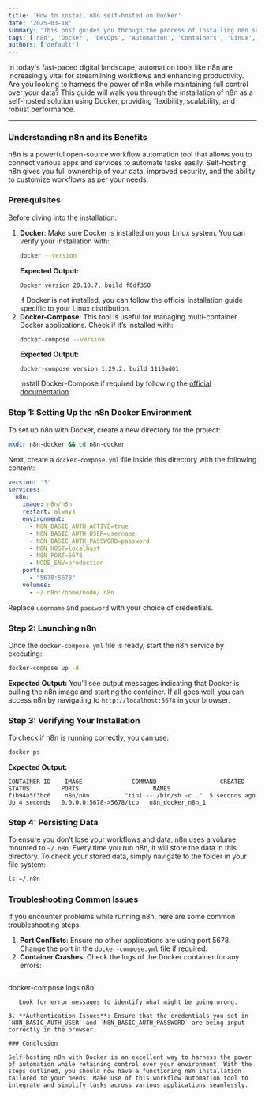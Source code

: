 ```yaml
---
title: 'How to install n8n self-hosted on Docker'
date: '2025-03-18'
summary: 'This post guides you through the process of installing n8n self-hosted on Docker, focusing on configuration, optimization, and troubleshooting.'
tags: ['n8n', 'Docker', 'DevOps', 'Automation', 'Containers', 'Linux', 'Self-Hosted']
authors: ['default']
---
```


In today's fast-paced digital landscape, automation tools like n8n are increasingly vital for streamlining workflows and enhancing productivity. Are you looking to harness the power of n8n while maintaining full control over your data? This guide will walk you through the installation of n8n as a self-hosted solution using Docker, providing flexibility, scalability, and robust performance.

---

### Understanding n8n and its Benefits

n8n is a powerful open-source workflow automation tool that allows you to connect various apps and services to automate tasks easily. Self-hosting n8n gives you full ownership of your data, improved security, and the ability to customize workflows as per your needs.

### Prerequisites

Before diving into the installation: 
1. **Docker**: Make sure Docker is installed on your Linux system. You can verify your installation with:
   ```bash
   docker --version
   ``` 
   **Expected Output:**
   ```
   Docker version 20.10.7, build f0df350
   ```
   If Docker is not installed, you can follow the official installation guide specific to your Linux distribution.
2. **Docker-Compose**: This tool is useful for managing multi-container Docker applications. Check if it’s installed with:
   ```bash
   docker-compose --version
   ```
   **Expected Output:**
   ```
   docker-compose version 1.29.2, build 1110ad01
   ```
   Install Docker-Compose if required by following the [official documentation](https://docs.docker.com/compose/install/).

### Step 1: Setting Up the n8n Docker Environment

To set up n8n with Docker, create a new directory for the project:
```bash
mkdir n8n-docker && cd n8n-docker
```

Next, create a `docker-compose.yml` file inside this directory with the following content:
```yaml
version: '3'
services:
  n8n:
    image: n8n/n8n
    restart: always
    environment:
      - N8N_BASIC_AUTH_ACTIVE=true
      - N8N_BASIC_AUTH_USER=username
      - N8N_BASIC_AUTH_PASSWORD=password
      - N8N_HOST=localhost
      - N8N_PORT=5678
      - NODE_ENV=production
    ports:
      - "5678:5678"
    volumes:
      - ~/.n8n:/home/node/.n8n
```  
Replace `username` and `password` with your choice of credentials.

### Step 2: Launching n8n

Once the `docker-compose.yml` file is ready, start the n8n service by executing:
```bash
docker-compose up -d
```
**Expected Output:**
You’ll see output messages indicating that Docker is pulling the n8n image and starting the container. If all goes well, you can access n8n by navigating to `http://localhost:5678` in your browser.

### Step 3: Verifying Your Installation

To check if n8n is running correctly, you can use:
```bash
docker ps
```
**Expected Output:**
```  
CONTAINER ID    IMAGE              COMMAND                  CREATED         STATUS         PORTS                     NAMES
f1b94a5f3bc6    n8n/n8n          "tini -- /bin/sh -c …"  5 seconds ago   Up 4 seconds   0.0.0.0:5678->5678/tcp   n8n_docker_n8n_1
```  
### Step 4: Persisting Data

To ensure you don’t lose your workflows and data, n8n uses a volume mounted to `~/.n8n`. Every time you run n8n, it will store the data in this directory. To check your stored data, simply navigate to the folder in your file system:
```bash
ls ~/.n8n
```  
### Troubleshooting Common Issues

If you encounter problems while running n8n, here are some common troubleshooting steps:
1. **Port Conflicts**: Ensure no other applications are using port 5678. Change the port in the `docker-compose.yml` file if required.
2. **Container Crashes**: Check the logs of the Docker container for any errors:
   ```bash
docker-compose logs n8n
```  
   Look for error messages to identify what might be going wrong.

3. **Authentication Issues**: Ensure that the credentials you set in `N8N_BASIC_AUTH_USER` and `N8N_BASIC_AUTH_PASSWORD` are being input correctly in the browser.

### Conclusion

Self-hosting n8n with Docker is an excellent way to harness the power of automation while retaining control over your environment. With the steps outlined, you should now have a functioning n8n installation tailored to your needs. Make use of this workflow automation tool to integrate and simplify tasks across various applications seamlessly.
